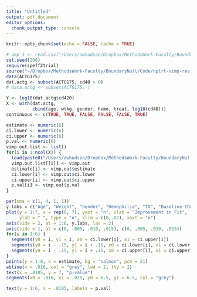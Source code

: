 ```yaml
---
title: "Untitled"
output: pdf_document
editor_options: 
  chunk_output_type: console
---
```


```r
knitr::opts_chunk$set(echo = FALSE, cache = TRUE)
```

```r
# amp_1 <- read.csv("/Users/awhudson/Dropbox/MethodsWork-Faculty/BoundaryNull/Data/amp-1.csv")
set.seed(206)
require(speff2trial)
source("~/Dropbox/MethodsWork-Faculty/BoundaryNull/Code/nplrt-vimp-rev.R")
data(ACTG175)
dat.actg <- subset(ACTG175, cd40 > 0)
# data.actg <- subset(ACTG175, )
```

```r
Y <- log10(dat.actg$cd420)
X <- with(dat.actg, 
          cbind(age, wtkg, gender, hemo, treat, log10(cd40))) 
continuous <- c(TRUE, TRUE, FALSE, FALSE, FALSE, TRUE)
```

```r
estimate <- numeric(6)
ci.lower <- numeric(6)
ci.upper <- numeric(6)
p.val <- numeric(6)
vimp.out.list <- list()
for(i in 1:ncol(X)) {
  load(paste0("/Users/awhudson/Dropbox/MethodsWork-Faculty/BoundaryNull/Code/Data-Results/nplrt-data-results-12-19-24", i, ".rda"))
  vimp.out.list[[i]] <- vimp.out
  estimate[i] <- vimp.out$estimate
  ci.lower[i] <- vimp.out$ci.lower
  ci.upper[i] <- vimp.out$ci.upper
  p.val[i] <- vimp.out$p.val
}

par(oma = c(1, 4, 1, 1))
y.labs = c("Age", "Weight", "Gender", "Hemophilia", "TX", "Baseline CD4")
plot(y = 1:7, x = rep(0, 7), yaxt = "n", xlab = "Improvement in Fit",
     ylab = " ", type = "n", xlim = c(0,.02), xaxt = "n")
axis(side = 2, at = 1:6, y.labs, las = 2)
axis(side = 1, at = c(0, .005, .010, .015), c(0, .005, .010, .015))
for(i in 1:6) {
  segments(y0 = i, y1 = i, x0 = ci.lower[i], x1 = ci.upper[i])
  segments(y0 = i - .15, y1 = i + .15, x0 = ci.lower[i], x1 = ci.lower[i])
  segments(y0 = i - .15, y1 = i + .15, x0 = ci.upper[i], x1 = ci.upper[i])
}
points(y = 1:6, x = estimate, bg = "salmon", pch = 21)
abline(v = .016, col = "grey", lwd = 2, lty = 2)
text(x = .0185, y = 7, "p-value")
segments(x0 = .016, x1 = .025, y0 = 6.5, y1 = 6.5, col = "grey")

text(y = 1:6, x = .0185, labels = p.val)

```

